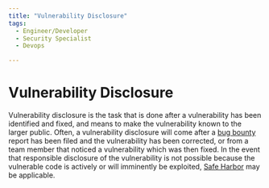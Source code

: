 ```yaml
---
title: "Vulnerability Disclosure"
tags:
  - Engineer/Developer
  - Security Specialist
  - Devops

---
```



<TagProvider>
<TagFilter />

# Vulnerability Disclosure

<TagList tags={frontmatter.tags} />
<AttributionList contributors={frontmatter.contributors} />

Vulnerability disclosure is the task that is done after a vulnerability has been identified and fixed, and means to make the vulnerability known to the larger public. Often, a vulnerability disclosure will come after a [bug bounty](/vulnerability-disclosure/bug-bounties) report has been filed and the vulnerability has been corrected, or from a team member that noticed a vulnerability which was then fixed. In the event that responsible disclosure of the vulnerability is not possible because the vulnerable code is actively or will imminently be exploited, [Safe Harbor](/safe-harbor/README) may be applicable.

</TagProvider>